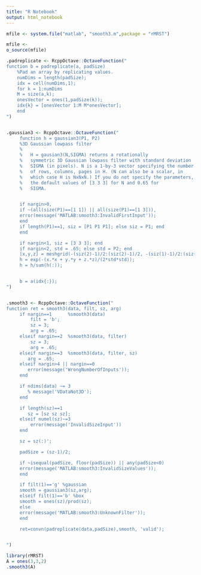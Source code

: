 ```yaml
---
title: "R Notebook"
output: html_notebook
---
```


```r
mfile <- system.file("matlab", "smooth3.m",package = "rMRST")
```


```r
mfile <- 
o_source(mfile)

```


```r


.padreplicate <- RcppOctave::OctaveFunction("
function b = padreplicate(a, padSize)
    %Pad an array by replicating values.
    numDims = length(padSize);
    idx = cell(numDims,1);
    for k = 1:numDims
    M = size(a,k);
    onesVector = ones(1,padSize(k));
    idx{k} = [onesVector 1:M M*onesVector];
    end
")


.gaussian3 <- RcppOctave::OctaveFunction("
     function h = gaussian3(P1, P2)
     %3D Gaussian lowpass filter
     %
     %   H = gausian3(N,SIGMA) returns a rotationally
     %   symmetric 3D Gaussian lowpass filter with standard deviation
     %   SIGMA (in pixels). N is a 1-by-3 vector specifying the number
     %   of rows, columns, pages in H. (N can also be a scalar, in
     %   which case H is NxNxN.) If you do not specify the parameters,
     %   the default values of [3 3 3] for N and 0.65 for
     %   SIGMA.


     if nargin>0,
     if ~(all(size(P1)==[1 1]) || all(size(P1)==[1 3])),
     error(message('MATLAB:smooth3:InvalidFirstInput'));
     end
     if length(P1)==1, siz = [P1 P1 P1]; else siz = P1; end
     end

     if nargin<1, siz = [3 3 3]; end
     if nargin<2, std = .65; else std = P2; end
     [x,y,z] = meshgrid(-(siz(2)-1)/2:(siz(2)-1)/2, -(siz(1)-1)/2:(siz(1)-1)/2, -(siz(3)-1)/2:(siz(3)-1)/2);
     h = exp(-(x.*x + y.*y + z.*z)/(2*std*std));
     h = h/sum(h(:));


     b = a(idx{:});
")


.smooth3 <- RcppOctave::OctaveFunction("
function ret = smooth3(data, filt, sz, arg)
     if nargin==1      %smooth3(data)
         filt = 'b';
         sz = 3;
         arg = .65;
     elseif nargin==2  %smooth3(data, filter)
         sz = 3;
         arg = .65;
     elseif nargin==3  %smooth3(data, filter, sz)
        arg = .65;
     elseif nargin>4 || nargin==0
        error(message('WrongNumberOfInputs'));
     end

     if ndims(data) ~= 3
        % message('VDataNot3D');
     end

     if length(sz)==1
        sz = [sz sz sz];
     elseif numel(sz)~=3
         error(message('InvalidSizeInput'))
     end

     sz = sz(:)';

     padSize = (sz-1)/2;

     if ~isequal(padSize, floor(padSize)) || any(padSize<0)
     error(message('MATLAB:smooth3:InvalidSizeValues'));
     end

     if filt(1)=='g' %gaussian
     smooth = gaussian3(sz,arg);
     elseif filt(1)=='b' %box
     smooth = ones(sz)/prod(sz);
     else
     error(message('MATLAB:smooth3:UnknownFilter'));
     end

     ret=convn(padreplicate(data,padSize),smooth, 'valid');


")
```

```r
library(rMRST)
A = ones(3,3,2)
.smooth3(A)
```

